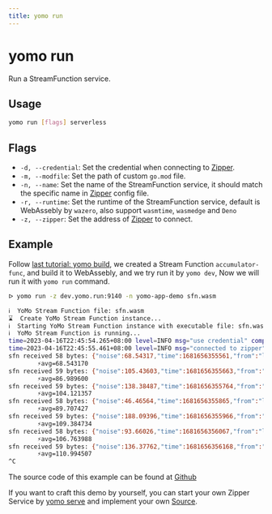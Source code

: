 ```yaml
---
title: yomo run
---
```


# yomo run

Run a StreamFunction service.

## Usage

```bash
yomo run [flags] serverless
```

## Flags

- `-d, --credential`: Set the credential when connecting to [Zipper][zipper].
- `-m, --modfile`: Set the path of custom `go.mod` file.
- `-n, --name`: Set the name of the StreamFunction service, it should match the specific name in [Zipper][zipper] config file.
- `-r, --runtime`: Set the runtime of the StreamFunction service, default is WebAssebly by `wazero`, also support `wasmtime`, `wasmedge` and `Deno`
- `-z, --zipper`: Set the address of [Zipper][zipper] to connect.

## Example

Follow [last tutorial: yomo build](./build#example), we created a Stream Function `accumulator-func`, and build it to WebAssebly, and we try run it by `yomo dev`, Now we will run it with `yomo run` command.

```bash
ᐅ yomo run -z dev.yomo.run:9140 -n yomo-app-demo sfn.wasm

ℹ️  YoMo Stream Function file: sfn.wasm
⌛  Create YoMo Stream Function instance...
ℹ️  Starting YoMo Stream Function instance with executable file: sfn.wasm. Zipper: [dev.yomo.run:9140].
ℹ️  YoMo Stream Function is running...
time=2023-04-16T22:45:54.265+08:00 level=INFO msg="use credential" component="Stream Function" client_id=jHp0g18hmjk_fL0SvH_6X client_name=yomo-app-demo credential_name=none
time=2023-04-16T22:45:55.461+08:00 level=INFO msg="connected to zipper" component="Stream Function" client_id=jHp0g18hmjk_fL0SvH_6X client_name=yomo-app-demo zipper_addr=dev.yomo.run:9140
sfn received 58 bytes: {"noise":68.54317,"time":1681656355561,"from":"localhost"}
        ⚡️avg=68.543170
sfn received 59 bytes: {"noise":105.43603,"time":1681656355663,"from":"localhost"}
        ⚡️avg=86.989600
sfn received 59 bytes: {"noise":138.38487,"time":1681656355764,"from":"localhost"}
        ⚡️avg=104.121357
sfn received 58 bytes: {"noise":46.46564,"time":1681656355865,"from":"localhost"}
        ⚡️avg=89.707427
sfn received 59 bytes: {"noise":188.09396,"time":1681656355966,"from":"localhost"}
        ⚡️avg=109.384734
sfn received 58 bytes: {"noise":93.66026,"time":1681656356067,"from":"localhost"}
        ⚡️avg=106.763988
sfn received 59 bytes: {"noise":136.37762,"time":1681656356168,"from":"localhost"}
        ⚡️avg=110.994507
^C
```

The source code of this example can be found at [Github](https://github.com/fanweixiao/yomo-wasi-sfn-demo)

If you want to craft this demo by yourself, you can start your own Zipper Service by [yomo serve](./zipper) and implement your own [Source](/docs/api/source#example).

[zipper]: ./zipper